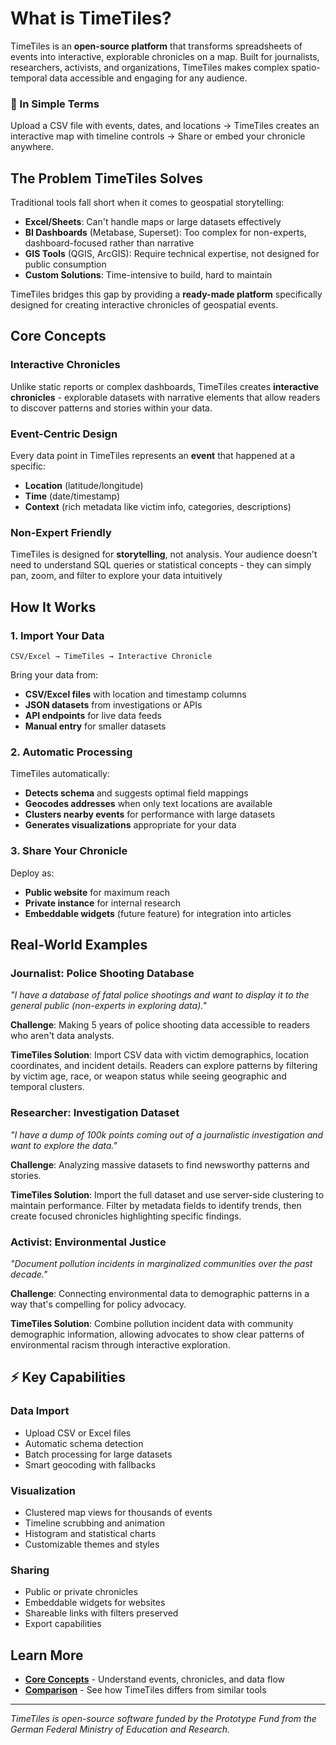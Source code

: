 # What is TimeTiles?

TimeTiles is an **open-source platform** that transforms spreadsheets of events into interactive, explorable chronicles on a map. Built for journalists, researchers, activists, and organizations, TimeTiles makes complex spatio-temporal data accessible and engaging for any audience.

### 🎯 In Simple Terms

Upload a CSV file with events, dates, and locations → TimeTiles creates an interactive map with timeline controls → Share or embed your chronicle anywhere.

## The Problem TimeTiles Solves

Traditional tools fall short when it comes to geospatial storytelling:

- **Excel/Sheets**: Can't handle maps or large datasets effectively
- **BI Dashboards** (Metabase, Superset): Too complex for non-experts, dashboard-focused rather than narrative
- **GIS Tools** (QGIS, ArcGIS): Require technical expertise, not designed for public consumption
- **Custom Solutions**: Time-intensive to build, hard to maintain

TimeTiles bridges this gap by providing a **ready-made platform** specifically designed for creating interactive chronicles of geospatial events.

## Core Concepts

### Interactive Chronicles

Unlike static reports or complex dashboards, TimeTiles creates **interactive chronicles** - explorable datasets with narrative elements that allow readers to discover patterns and stories within your data.

### Event-Centric Design

Every data point in TimeTiles represents an **event** that happened at a specific:

- **Location** (latitude/longitude)
- **Time** (date/timestamp)
- **Context** (rich metadata like victim info, categories, descriptions)

### Non-Expert Friendly

TimeTiles is designed for **storytelling**, not analysis. Your audience doesn't need to understand SQL queries or statistical concepts - they can simply pan, zoom, and filter to explore your data intuitively

## How It Works

### 1. Import Your Data

```
CSV/Excel → TimeTiles → Interactive Chronicle
```

Bring your data from:

- **CSV/Excel files** with location and timestamp columns
- **JSON datasets** from investigations or APIs
- **API endpoints** for live data feeds
- **Manual entry** for smaller datasets

### 2. Automatic Processing

TimeTiles automatically:

- **Detects schema** and suggests optimal field mappings
- **Geocodes addresses** when only text locations are available
- **Clusters nearby events** for performance with large datasets
- **Generates visualizations** appropriate for your data

### 3. Share Your Chronicle

Deploy as:

- **Public website** for maximum reach
- **Private instance** for internal research
- **Embeddable widgets** (future feature) for integration into articles

## Real-World Examples

### Journalist: Police Shooting Database

_"I have a database of fatal police shootings and want to display it to the general public (non-experts in exploring data)."_

**Challenge**: Making 5 years of police shooting data accessible to readers who aren't data analysts.

**TimeTiles Solution**: Import CSV data with victim demographics, location coordinates, and incident details. Readers can explore patterns by filtering by victim age, race, or weapon status while seeing geographic and temporal clusters.

### Researcher: Investigation Dataset

_"I have a dump of 100k points coming out of a journalistic investigation and want to explore the data."_

**Challenge**: Analyzing massive datasets to find newsworthy patterns and stories.

**TimeTiles Solution**: Import the full dataset and use server-side clustering to maintain performance. Filter by metadata fields to identify trends, then create focused chronicles highlighting specific findings.

### Activist: Environmental Justice

_"Document pollution incidents in marginalized communities over the past decade."_

**Challenge**: Connecting environmental data to demographic patterns in a way that's compelling for policy advocacy.

**TimeTiles Solution**: Combine pollution incident data with community demographic information, allowing advocates to show clear patterns of environmental racism through interactive exploration.

## ⚡ Key Capabilities

### Data Import

- Upload CSV or Excel files
- Automatic schema detection
- Batch processing for large datasets
- Smart geocoding with fallbacks

### Visualization

- Clustered map views for thousands of events
- Timeline scrubbing and animation
- Histogram and statistical charts
- Customizable themes and styles

### Sharing

- Public or private chronicles
- Embeddable widgets for websites
- Shareable links with filters preserved
- Export capabilities

## Learn More

- **[Core Concepts](./core-concepts)** - Understand events, chronicles, and data flow
- **[Comparison](./comparison)** - See how TimeTiles differs from similar tools

---

_TimeTiles is open-source software funded by the Prototype Fund from the German Federal Ministry of Education and Research._
